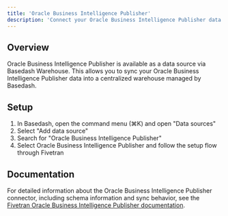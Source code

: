 ```yaml
---
title: 'Oracle Business Intelligence Publisher'
description: 'Connect your Oracle Business Intelligence Publisher data to Basedash'
---
```


## Overview

Oracle Business Intelligence Publisher is available as a data source via Basedash Warehouse. This allows you to sync your Oracle Business Intelligence Publisher data into a centralized warehouse managed by Basedash.

## Setup

1. In Basedash, open the command menu (⌘K) and open "Data sources"
2. Select "Add data source"
3. Search for "Oracle Business Intelligence Publisher"
4. Select Oracle Business Intelligence Publisher and follow the setup flow through Fivetran

## Documentation

For detailed information about the Oracle Business Intelligence Publisher connector, including schema information and sync behavior, see the [Fivetran Oracle Business Intelligence Publisher documentation](https://fivetran.com/docs/connectors/applications/oracle-business-intelligence-publisher).
